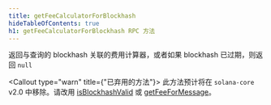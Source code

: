 ```yaml
---
title: getFeeCalculatorForBlockhash
hideTableOfContents: true
h1: getFeeCalculatorForBlockhash RPC 方法
---
```


返回与查询的 blockhash 关联的费用计算器，或者如果 blockhash 已过期，则返回
`null`

<Callout type="warn" title={"已弃用的方法"}>
  此方法预计将在 `solana-core` v2.0 中移除。请改用
  [isBlockhashValid](/docs/rpc/http/isblockhashvalid) 或
  [getFeeForMessage](/docs/rpc/http/getfeeformessage)。
</Callout>
